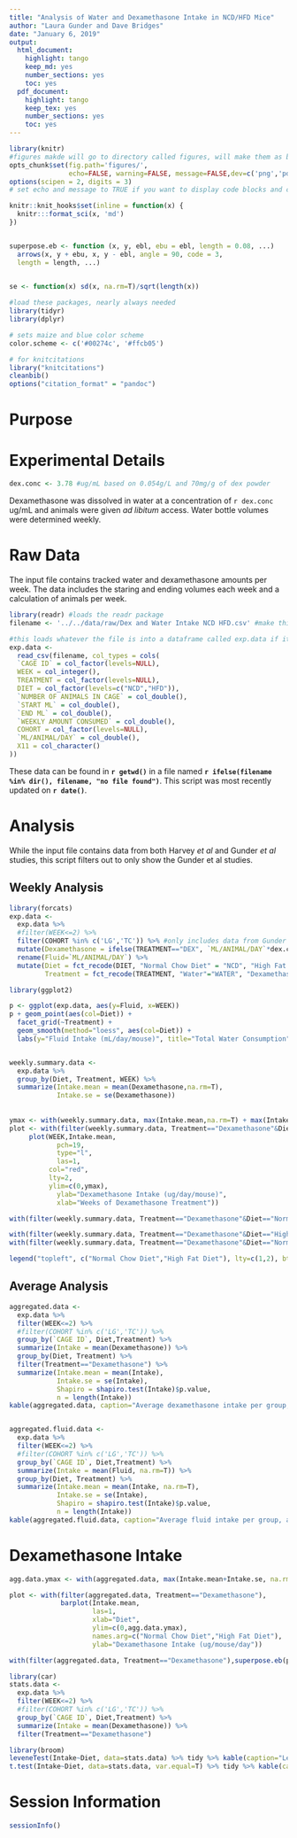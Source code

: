 ```yaml
---
title: "Analysis of Water and Dexamethasone Intake in NCD/HFD Mice"
author: "Laura Gunder and Dave Bridges"
date: "January 6, 2019"
output:
  html_document:
    highlight: tango
    keep_md: yes
    number_sections: yes
    toc: yes
  pdf_document:
    highlight: tango
    keep_tex: yes
    number_sections: yes
    toc: yes
---
```


```r
library(knitr)
#figures makde will go to directory called figures, will make them as both png and pdf files 
opts_chunk$set(fig.path='figures/',
               echo=FALSE, warning=FALSE, message=FALSE,dev=c('png','pdf'))
options(scipen = 2, digits = 3)
# set echo and message to TRUE if you want to display code blocks and code output respectively

knitr::knit_hooks$set(inline = function(x) {
  knitr:::format_sci(x, 'md')
})


superpose.eb <- function (x, y, ebl, ebu = ebl, length = 0.08, ...)
  arrows(x, y + ebu, x, y - ebl, angle = 90, code = 3,
  length = length, ...)

  
se <- function(x) sd(x, na.rm=T)/sqrt(length(x))

#load these packages, nearly always needed
library(tidyr)
library(dplyr)

# sets maize and blue color scheme
color.scheme <- c('#00274c', '#ffcb05')

# for knitcitations
library("knitcitations")
cleanbib()
options("citation_format" = "pandoc")
```

# Purpose

# Experimental Details

```r
dex.conc <- 3.78 #ug/mL based on 0.054g/L and 70mg/g of dex powder
```

Dexamethasone was dissolved in water at a concentration of `r dex.conc` ug/mL and animals were given *ad libitum* access.  Water bottle volumes were determined weekly.

# Raw Data

The input file contains tracked water and dexamethasone amounts per week.  The data includes the staring and ending volumes each week and a calculation of animals per week.

```r
library(readr) #loads the readr package
filename <- '../../data/raw/Dex and Water Intake NCD HFD.csv' #make this a separate line, you can use any variable you want

#this loads whatever the file is into a dataframe called exp.data if it exists
exp.data <- 
  read_csv(filename, col_types = cols(
  `CAGE ID` = col_factor(levels=NULL),
  WEEK = col_integer(),
  TREATMENT = col_factor(levels=NULL),
  DIET = col_factor(levels=c("NCD","HFD")),
  `NUMBER OF ANIMALS IN CAGE` = col_double(),
  `START ML` = col_double(),
  `END ML` = col_double(),
  `WEEKLY AMOUNT CONSUMED` = col_double(),
  COHORT = col_factor(levels=NULL),
  `ML/ANIMAL/DAY` = col_double(),
  X11 = col_character()
))

```

These data can be found in **`r getwd()`** in a file named **`r ifelse(filename %in% dir(), filename, "no file found")`**.  This script was most recently updated on **`r date()`**.

# Analysis

While the input file contains data from both Harvey *et al* and Gunder *et al* studies, this script filters out to only show the Gunder et al studies.

## Weekly Analysis

```r
library(forcats)
exp.data <-
  exp.data %>%
  #filter(WEEK<=2) %>%
  filter(COHORT %in% c('LG','TC')) %>% #only includes data from Gunder et al studies
  mutate(Dexamethasone = ifelse(TREATMENT=="DEX", `ML/ANIMAL/DAY`*dex.conc, 0)) %>%
  rename(Fluid=`ML/ANIMAL/DAY`) %>%
  mutate(Diet = fct_recode(DIET, "Normal Chow Diet" = "NCD", "High Fat Diet" = "HFD"),
         Treatment = fct_recode(TREATMENT, "Water"="WATER", "Dexamethasone" = "DEX"))

library(ggplot2)

p <- ggplot(exp.data, aes(y=Fluid, x=WEEK))
p + geom_point(aes(col=Diet)) +
  facet_grid(~Treatment) +
  geom_smooth(method="loess", aes(col=Diet)) +
  labs(y="Fluid Intake (mL/day/mouse)", title="Total Water Consumption")


weekly.summary.data <-
  exp.data %>%
  group_by(Diet, Treatment, WEEK) %>%
  summarize(Intake.mean = mean(Dexamethasone,na.rm=T),
            Intake.se = se(Dexamethasone)) 
  
  
ymax <- with(weekly.summary.data, max(Intake.mean,na.rm=T) + max(Intake.se, na.rm=T))
plot <- with(filter(weekly.summary.data, Treatment=="Dexamethasone"&Diet=="High Fat Diet"),
     plot(WEEK,Intake.mean,
            pch=19,
            type="l",
            las=1,
          col="red",
          lty=2,
          ylim=c(0,ymax),
            ylab="Dexamethasone Intake (ug/day/mouse)",
            xlab="Weeks of Dexamethasone Treatment"))

with(filter(weekly.summary.data, Treatment=="Dexamethasone"&Diet=="Normal Chow Diet"),lines(WEEK, Intake.mean, col="red",lty=1))

with(filter(weekly.summary.data, Treatment=="Dexamethasone"&Diet=="High Fat Diet"), superpose.eb(WEEK,Intake.mean,Intake.se, col="red"))
with(filter(weekly.summary.data, Treatment=="Dexamethasone"&Diet=="Normal Chow Diet"), superpose.eb(WEEK,Intake.mean,Intake.se, col="red"))

legend("topleft", c("Normal Chow Diet","High Fat Diet"), lty=c(1,2), bty="n", col="red")
```

## Average Analysis

```r
aggregated.data <- 
  exp.data %>%
  filter(WEEK<=2) %>%
  #filter(COHORT %in% c('LG','TC')) %>%
  group_by(`CAGE ID`, Diet,Treatment) %>%
  summarize(Intake = mean(Dexamethasone)) %>%
  group_by(Diet, Treatment) %>%
  filter(Treatment=="Dexamethasone") %>%
  summarize(Intake.mean = mean(Intake),
            Intake.se = se(Intake),
            Shapiro = shapiro.test(Intake)$p.value,
            n = length(Intake)) 
kable(aggregated.data, caption="Average dexamethasone intake per group, averaged accross the experiment")


aggregated.fluid.data <- 
  exp.data %>%
  filter(WEEK<=2) %>%
  #filter(COHORT %in% c('LG','TC')) %>%
  group_by(`CAGE ID`, Diet,Treatment) %>%
  summarize(Intake = mean(Fluid, na.rm=T)) %>%
  group_by(Diet, Treatment) %>%
  summarize(Intake.mean = mean(Intake, na.rm=T),
            Intake.se = se(Intake),
            Shapiro = shapiro.test(Intake)$p.value,
            n = length(Intake)) 
kable(aggregated.fluid.data, caption="Average fluid intake per group, averaged accross the experiment")
```


# Dexamethasone Intake

```r
agg.data.ymax <- with(aggregated.data, max(Intake.mean+Intake.se, na.rm=T))

plot <- with(filter(aggregated.data, Treatment=="Dexamethasone"),
             barplot(Intake.mean,
                     las=1,
                     xlab="Diet",
                     ylim=c(0,agg.data.ymax),
                     names.arg=c("Normal Chow Diet","High Fat Diet"),
                     ylab="Dexamethasone Intake (ug/mouse/day"))

with(filter(aggregated.data, Treatment=="Dexamethasone"),superpose.eb(plot, Intake.mean, Intake.se))

library(car)
stats.data <- 
  exp.data %>%
  filter(WEEK<=2) %>%
  #filter(COHORT %in% c('LG','TC')) %>%
  group_by(`CAGE ID`, Diet,Treatment) %>%
  summarize(Intake = mean(Dexamethasone)) %>%
  filter(Treatment=="Dexamethasone")

library(broom)
leveneTest(Intake~Diet, data=stats.data) %>% tidy %>% kable(caption="Levene's test")
t.test(Intake~Diet, data=stats.data, var.equal=T) %>% tidy %>% kable(caption="Student's t-test")
```


# Session Information

```r
sessionInfo()
```


